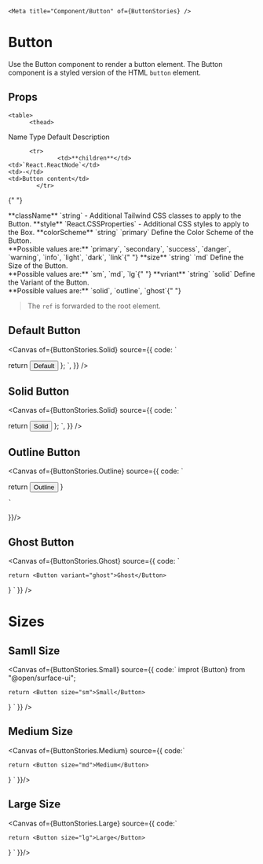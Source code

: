 

    <Meta title="Component/Button" of={ButtonStories} />

# Button

Use the Button component to render a button element. The Button component is a styled version of the HTML `button` element.

## Props

    <table>
          <thead>

<tr>
<th>Name</th>
      <th>Type</th>
      <th>Default</th>
      <th>Description</th>
</tr>
              </thead>

  <tbody>

          <tr>
                  <td>**children**</td>
    <td>`React.ReactNode`</td>
    <td>-</td>
    <td>Button content</td>
            </tr>

{" "}

<tr>
  <td>**className**</td>
  <td>`string`</td>
  <td>-</td>
  <td>Additional Tailwind CSS classes to apply to the Button.</td>
</tr>
<tr>
  <td>**style**</td>
  <td>`React.CSSProperties`</td>
  <td>-</td>
  <td>Additional CSS styles to apply to the Box.</td>
</tr>

<tr>
  <td>**colorScheme**</td>
  <td>`string`</td>
  <td>`primary`</td>
  <td>
    Define the Color Scheme of the Button. <br /> **Possible values are:**
    `primary`, `secondary`, `success`, `danger`, `warning`, `info`, `light`,
    `dark`, `link`{" "}
  </td>
</tr>

<tr>
  <td>**size**</td>
  <td>`string`</td>
  <td>`md`</td>
  <td>
    Define the Size of the Button. <br /> **Possible values are:** `sm`, `md`,
    `lg`{" "}
  </td>
</tr>

<tr>
  <td>**vriant**</td>
  <td>`string`</td>
  <td>`solid`</td>
  <td>Define the Variant of the Button. <br/> **Possible values are:** `solid`, `outline`, `ghost`{" "} </td>
</tr>
</tbody>
</table>

> The `ref` is forwarded to the root element.

## Default Button

<Canvas of={ButtonStories.Solid} source={{
code: `

  return <Button>Default</Button>
};
`,
}}
/>

## Solid Button

<Canvas of={ButtonStories.Solid} source={{
code: `

  return <Button variant="solid">Solid</Button>
};
`,
}}
/>

## Outline Button

<Canvas of={ButtonStories.Outline} source={{
    code: `

   return <Button variant="outline">Outline</Button>
}
    
    `
}}/>

## Ghost Button

<Canvas of={ButtonStories.Ghost} source={{
    code: `

    return <Button variant="ghost">Ghost</Button>
}
    `
}} />

# Sizes

## Samll Size

<Canvas of={ButtonStories.Small} source={{
    code:`
improt {Button} from "@open/surface-ui";

    return <Button size="sm">Small</Button>
}
    `
}} />

## Medium Size

<Canvas of={ButtonStories.Medium} source={{
    code:`

    return <Button size="md">Medium</Button>
}
    `
}}/>

## Large Size

<Canvas of={ButtonStories.Large} source={{
    code:`

    return <Button size="lg">Large</Button>
}
    `
}}/>
